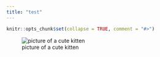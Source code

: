 ```yaml
---
title: "test"
---
```


```r
knitr::opts_chunk$set(collapse = TRUE, comment = "#>")
```

![picture of a cute kitten](kitten.jpg)
